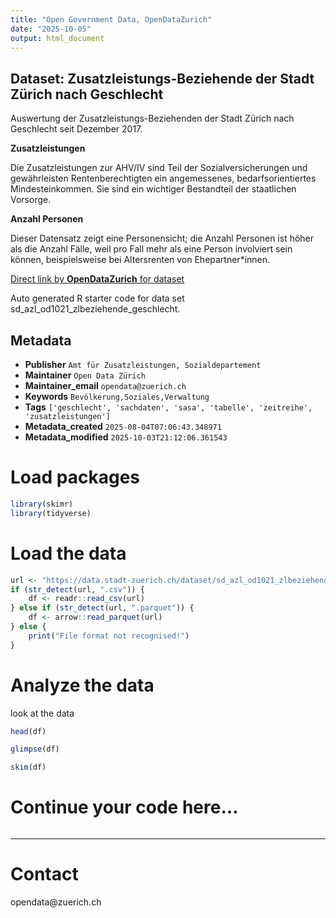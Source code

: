 ```yaml
---
title: "Open Government Data, OpenDataZurich"
date: "2025-10-05"
output: html_document
---
```


## Dataset: Zusatzleistungs-Beziehende der Stadt Zürich nach Geschlecht

Auswertung der Zusatzleistungs-Beziehenden der Stadt Zürich nach Geschlecht seit Dezember 2017. 


**Zusatzleistungen**

Die Zusatzleistungen zur AHV/IV sind Teil der Sozialversicherungen und gewährleisten Rentenberechtigten ein angemessenes, bedarfsorientiertes Mindesteinkommen. Sie sind ein wichtiger Bestandteil der staatlichen Vorsorge.

[]()

**Anzahl Personen**

Dieser Datensatz zeigt eine Personensicht; die Anzahl Personen ist höher als die Anzahl Fälle, weil pro Fall mehr als eine Person involviert sein können, beispielsweise bei Altersrenten von Ehepartner*innen.

[]()



[Direct link by **OpenDataZurich** for dataset](https://data.stadt-zuerich.ch/dataset/sd_azl_od1021_zlbeziehende_geschlecht)

Auto generated R starter code for data set sd_azl_od1021_zlbeziehende_geschlecht.

## Metadata

- **Publisher** `Amt für Zusatzleistungen, Sozialdepartement`
- **Maintainer** `Open Data Zürich`
- **Maintainer_email** `opendata@zuerich.ch`
- **Keywords** `Bevölk­erung,Soziales,Ver­walt­ung`
- **Tags** `['geschlecht', 'sachdaten', 'sasa', 'tabelle', 'zeitreihe', 'zusatzleistungen']`
- **Metadata_created** `2025-08-04T07:06:43.348971`
- **Metadata_modified** `2025-10-03T21:12:06.361543`


# Load packages

```r
library(skimr)
library(tidyverse)
```

# Load the data

```r
url <- "https://data.stadt-zuerich.ch/dataset/sd_azl_od1021_zlbeziehende_geschlecht/download/SOS102OD1021.csv"
if (str_detect(url, ".csv")) {
    df <- readr::read_csv(url)
} else if (str_detect(url, ".parquet")) {
    df <- arrow::read_parquet(url)
} else {
    print("File format not recognised!")
}
```

# Analyze the data

look at the data
```r
head(df)
```

```r
glimpse(df)
```

```r
skim(df)
```

# Continue your code here...

```r

```

------------------------------------------------------------------------

# Contact

opendata@zuerich.ch
